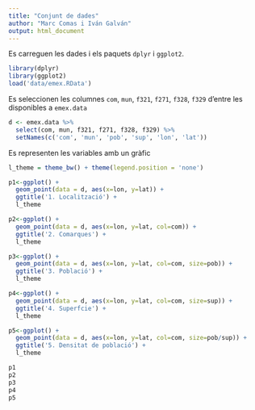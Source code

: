 ```yaml
---
title: "Conjunt de dades"
author: "Marc Comas i Iván Galván"
output: html_document
---
```


Es carreguen les dades i els paquets `dplyr` i `ggplot2`.

```r
library(dplyr)
library(ggplot2)
load('data/emex.RData')
```

Es seleccionen les columnes `com`, `mun`, `f321`, `f271`, `f328`, `f329` d'entre les disponibles a `emex.data`

```r
d <- emex.data %>% 
  select(com, mun, f321, f271, f328, f329) %>% 
  setNames(c('com', 'mun', 'pob', 'sup', 'lon', 'lat'))
```


Es representen les variables amb un gràfic

```r
l_theme = theme_bw() + theme(legend.position = 'none')

p1<-ggplot() + 
  geom_point(data = d, aes(x=lon, y=lat)) +
  ggtitle('1. Localització') +
  l_theme

p2<-ggplot() + 
  geom_point(data = d, aes(x=lon, y=lat, col=com)) +
  ggtitle('2. Comarques') +
  l_theme

p3<-ggplot() + 
  geom_point(data = d, aes(x=lon, y=lat, col=com, size=pob)) +
  ggtitle('3. Població') +
  l_theme

p4<-ggplot() + 
  geom_point(data = d, aes(x=lon, y=lat, col=com, size=sup)) +
  ggtitle('4. Superfcie') +
  l_theme

p5<-ggplot() + 
  geom_point(data = d, aes(x=lon, y=lat, col=com, size=pob/sup)) +
  ggtitle('5. Densitat de població') +
  l_theme
```

```r
p1
p2
p3
p4
p5
```